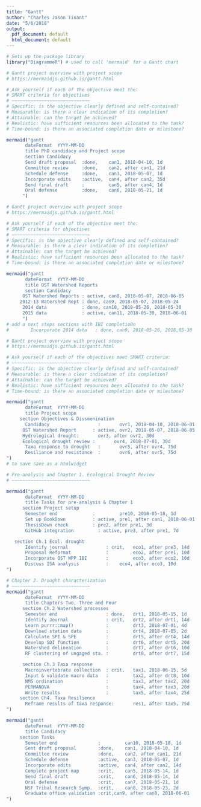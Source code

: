 ```yaml
---
title: "Gantt"
author: "Charles Jason Tinant"
date: "5/6/2018"
output:
  pdf_document: default
  html_document: default
---
```


```r
# Sets up the package library
library("DiagrammeR") # used to call 'mermaid' for a Gantt chart
```


```r
# Gantt project overview with project scope
# https://mermaidjs.github.io/gantt.html

# Ask yourself if each of the objective meet the: 
# SMART criteria for objectives
# ~~~~~~~~~~~~~~~~~~~~~~~~~~~~~
# Specific: is the objective clearly defined and self-contained?
# Measurable: is there a clear indication of its completion?
# Attainable: can the target be achieved?
# Realistic: have sufficient resources been allocated to the task?
# Time-bound: is there an associated completion date or milestone?

mermaid("gantt
       dateFormat  YYYY-MM-DD
       title PhD candidacy and Project scope
       section Candidacy
       Send draft proposal  :done,    can1, 2018-04-10, 1d
       Committee review     :done,    can2, after can1, 21d
       Schedule defense     :done,    can3, 2018-05-07, 1d
       Incorporate edits    :active,  can4, after can2, 35d
       Send final draft     :         can5, after can4, 1d
       Oral defense         :done,    can6, 2018-05-21, 1d
      ")
```

```r
# Gantt project overview with project scope
# https://mermaidjs.github.io/gantt.html

# Ask yourself if each of the objective meet the: 
# SMART criteria for objectives
# ~~~~~~~~~~~~~~~~~~~~~~~~~~~~~
# Specific: is the objective clearly defined and self-contained?
# Measurable: is there a clear indication of its completion?
# Attainable: can the target be achieved?
# Realistic: have sufficient resources been allocated to the task?
# Time-bound: is there an associated completion date or milestone?

mermaid("gantt
       dateFormat  YYYY-MM-DD
       title OST Watershed Reports
       section Candidacy
      OST Watershed Reports : active, can8, 2018-05-07, 2018-06-05
     2012-13 Watershed Rept : done, can9, 2018-05-07, 2018-05-24
      2014 data             : done, can10, 2018-05-26, 2018-05-30
      2015 data             : active, can11, 2018-05-30, 2018-06-01
      ")
# add a next steps sections with IBI completio0n
#        Incorporate 2014 data   : done, can9, 2018-05-26, 2018,05-30
```

```r
# Gantt project overview with project scope
# https://mermaidjs.github.io/gantt.html

# Ask yourself if each of the objectives meet SMART criteria: 
# ~~~~~~~~~~~~~~~~~~~~~~~~~~~~~
# Specific: is the objective clearly defined and self-contained?
# Measurable: is there a clear indication of its completion?
# Attainable: can the target be achieved?
# Realistic: have sufficient resources been allocated to the task?
# Time-bound: is there an associated completion date or milestone?

mermaid("gantt
       dateFormat  YYYY-MM-DD
       title Project scope
     section Objectives & Dissmenination
       Candidacy                  :       ovr1, 2018-04-10, 2018-06-01
      OST Watershed Report      : active, ovr2, 2018-05-07, 2018-06-05
      Hydrological drought:       ovr3, after ovr2, 30d
      Ecological drought review :       ovr4, 2018-07-01, 30d
       Taxa response to drought   :       ovr5, after ovr4, 75d
       Resiliance and resistance  :       ovr6, after ovr5, 75d
")
# to save save as a htmlwidget
```

```r
# Pre-analysis and Chapter 1. Ecological Drought Review
# ~~~~~~~~~~~~~~~~~~~~~~~~~~~~~

mermaid("gantt
       dateFormat  YYYY-MM-DD
       title Tasks for pre-analysis & Chapter 1 
      section Project setup
       Semester end             :         pre10, 2018-05-18, 1d
       Set up BookDown          : active, pre1, after can1, 2018-06-01
       ThesisDown check         : pre2, after pre1, 3d
       GitHub integration         : active, pre3, after pre1, 7d

   section Ch.1 Ecol. drought
       Identify journal              : crit,   eco1, after pre3, 14d 
       Proposal Reformat             :         eco2, after pre1, 10d
       Incorporate OST WPP IBI       :         eco3, after eco2, 10d
       Discuss ISA analysis          :    eco4, after eco3, 10d
")
```

```r
# Chapter 2. Drought characterization
# ~~~~~~~~~~~~~~~~~~~~~~~~~~~~~
mermaid("gantt
       dateFormat  YYYY-MM-DD
       title Chapters Two, Three and Four
      section Ch.2 Watershed processes
       Semester end                  : done,   drt1, 2018-05-15, 1d
       Identify Journal              : crit,   drt2, after drt1, 14d
       Learn purrr::map()            :         drt3, 2018-07-01, 4d
       Download station data         :         drt4, 2018-07-05, 2d
       Calculate SPI & SPE           :         drt5, after drt4, 14d
       Develop SDI function          :         drt6, after drt5, 20d
       Watershed delineation         :         drt7, after drt6, 10d
       RF clustering of ungaged sta. :         drt8, after drt7, 15d

      section Ch.3 Taxa response
       Macroinvertebrate collection  : crit,   tax1, 2018-06-15, 5d
       Input & validate macro data   :         tax2, after drt8, 10d
       NMS ordination                :         tax3, after tax2, 20d
       PERMANOVA                     :         tax4, after tax3, 20d
       Write results                 :         tax5, after tax4, 25d
     section Ch4. Taxa Resilience 
       Reframe results of taxa response:       res1, after tax5, 75d
")
```


```r

mermaid("gantt
       dateFormat  YYYY-MM-DD
       title Candidacy
     section Tasks
       Semester end               :         can10, 2018-05-18, 1d
       Sent draft proposal        :done,    can1, 2018-04-10, 1d
       Committee review           :done,    can2, after can1, 21d
       Schedule defense           :active,  can3, 2018-05-07, 1d
       Incorporate edits          :active,  can4, after can2, 14d
       Complete project map       :crit,    can5, 2018-05-14, 1d
       Send final draft           :crit,    can6, 2018-05-14, 1d
       Oral defense               :crit,    can7, 2018-05-21, 1d
       NSF Tribal Research Symp.  :crit,    can8, 2018-05-23, 2d
       Graduate office validation :crit,can9, after can8, 2018-06-01
")
```
